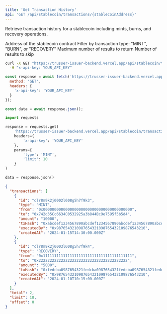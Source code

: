 ```yaml
---
title: 'Get Transaction History'
api: 'GET /api/stablecoin/transactions/{stablecoinAddress}'
---
```


Retrieve transaction history for a stablecoin including mints, burns, and recovery operations.

<ParamField path="stablecoinAddress" type="string" required>
  Address of the stablecoin contract
</ParamField>

<ParamField query="type" type="string">
  Filter by transaction type: "MINT", "BURN", or "RECOVERY"
</ParamField>

<ParamField query="limit" type="number" default="50">
  Maximum number of results to return
</ParamField>

<ParamField query="offset" type="number" default="0">
  Number of results to skip
</ParamField>

<RequestExample>

```bash cURL
curl -X GET "https://trusser-issuer-backend.vercel.app/api/stablecoin/transactions/0xBDdEB75beb9A604dE5C82495f1331E0A4E7b2f15?type=MINT&limit=10" \
  -H "x-api-key: YOUR_API_KEY"
```

```javascript JavaScript
const response = await fetch('https://trusser-issuer-backend.vercel.app/api/stablecoin/transactions/0xBDdEB75beb9A604dE5C82495f1331E0A4E7b2f15?type=MINT&limit=10', {
  method: 'GET',
  headers: {
    'x-api-key': 'YOUR_API_KEY'
  }
});

const data = await response.json();
```

```python Python
import requests

response = requests.get(
    'https://trusser-issuer-backend.vercel.app/api/stablecoin/transactions/0xBDdEB75beb9A604dE5C82495f1331E0A4E7b2f15',
    headers={
        'x-api-key': 'YOUR_API_KEY'
    },
    params={
        'type': 'MINT',
        'limit': 10
    }
)

data = response.json()
```

</RequestExample>

<ResponseExample>

```json Response
{
  "transactions": [
    {
      "id": "clr8m9k2j0002l608g5h7f9k3",
      "type": "MINT",
      "from": "0x0000000000000000000000000000000000000000",
      "to": "0x742d35Cc6634C0532925a3b844Bc9e7595f5b5d4",
      "amount": "10000",
      "txHash": "0xabcdef1234567890abcdef1234567890abcdef1234567890abcdef1234567890ab",
      "executedBy": "0x9876543210987654321098765432109876543210",
      "createdAt": "2024-01-15T14:30:00.000Z"
    },
    {
      "id": "clr8m9k2j0003l608g5h7f9k4",
      "type": "RECOVERY",
      "from": "0x1111111111111111111111111111111111111111",
      "to": "0x2222222222222222222222222222222222222222",
      "amount": "5000",
      "txHash": "0xfedcba0987654321fedcba0987654321fedcba0987654321fedcba0987654321",
      "executedBy": "0x9876543210987654321098765432109876543210",
      "createdAt": "2024-01-10T10:15:00.000Z"
    }
  ],
  "total": 2,
  "limit": 10,
  "offset": 0
}
```

</ResponseExample>